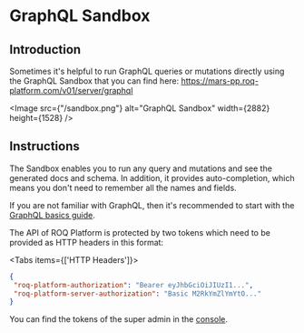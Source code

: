 
# GraphQL Sandbox

## Introduction

Sometimes it's helpful to run GraphQL queries or mutations directly using the GraphQL Sandbox that you can find here:
https://mars-pp.roq-platform.com/v01/server/graphql

<Image src={"/sandbox.png"} alt="GraphQL Sandbox" width={2882} height={1528} />

## Instructions

The Sandbox enables you to run any query and mutations and see the generated docs and schema. In addition, it provides
auto-completion, which means you don't need to remember all the names and fields.

If you are not familiar with GraphQL, then it's recommended to start with
the [GraphQL basics guide](/development-guides/graphql-basics-api).

The API of ROQ Platform is protected by two tokens which need to be provided as HTTP headers in this format:

<Tabs items={['HTTP Headers']}><Tab>
```json
{
 "roq-platform-authorization": "Bearer eyJhbGciOiJIUzI1...",
 "roq-platform-server-authorization": "Basic M2RkYmZlYmYtO..." 
}
```
</Tab></Tabs>

You can find the tokens of the super admin in the [console](https://console.roq.tech/details).
